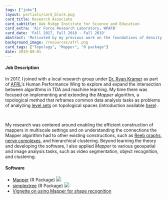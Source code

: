 ```yaml
---
tags: ["jobs"]
layout: partials/card_block.pug
card_title: Research Associate
card_subtitle: Oak Ridge Institute for Science and Education
card_extra: 'Air Force Research Laboratory, WPAFB'
card_date: 'Fall 2017, Fall 2018 - Fall 2019'
abstract: 'Motivated by my previous work on the foundations of density-based clustering, I focused on implementing and extending the Mapper algorithm, a popular and very general method which has been used successfully for data analysis.'
background_image: /resources/afrl.png
card_tags: ["Topology", "Mapper", "R package"]
date: 2019-09-01
---
```


:::{.flex .items-center .px-2 .py-1 .bg-gray-100}
<h4 class="font-bold bg-gray-100"> Job Description </h4>
:::

:::{.p-2 .overflow-auto .px-4 .py-2 .bg-white-100 .prose-md}

In 2017, I joined with a local research group under [Dr. Ryan Kramer](https://www.linkedin.com/in/ryan-kramer-8b42a35a/) as part of [AFRL](https://www.afrl.af.mil/)'s Human Performance Wing to explore and expand the intersection between algorithms in TDA and machine learning. My time there was focused on implementing and extending the _Mapper_ algorithm, a topological method that reframes common data analysis tasks as problems of analyzing [level sets](https://en.wikipedia.org/wiki/Level_set) on topological spaces (introduction available [here](https://www.quantmetry.com/blog/topological-data-analysis-with-mapper/)). 

<br/>

My research was centered around enabling the efficient construction of mappers in multiscale settings and on understanding the connections the Mapper algorithm had to other existing constructions, such as [Reeb graphs](https://en.wikipedia.org/wiki/Reeb_graph), [nerve complexes](https://en.wikipedia.org/wiki/Nerve_complex), and hierarchical clustering. Beyond learning the theory and developing the software, I also applied _Mapper_ to various geospatial and image analysis tasks, such as video segmentation, object recognition, and clustering. 

:::

<div class="flex items-center px-2 py-1 bg-gray-100">
  <h4 class="font-bold bg-gray-100"> Software </h4>
</div>

:::{.p-2 .overflow-auto .px-4 .py-2 .bg-white-100}
:::{.prose-md .lisc-desc .text-sm .space-y-2}

  - [Mapper](https://peekxc.github.io/Mapper/) (R Package) [![](https://lifecycle.r-lib.org/articles/figures/lifecycle-deprecated.svg)](https://github.com/peekxc/Mapper){.float-right}
  - [simplextree](https://github.com/peekxc/simplextree) (R Package) [![](https://cranlogs.r-pkg.org/badges/grand-total/simplextree)](https://cran.r-project.org/package=simplextree){.float-right}
  - [Vignette on using Mapper for shape recognition](https://peekxc.github.io/Mapper/articles/ShapeRecognition.html) 

:::
:::
